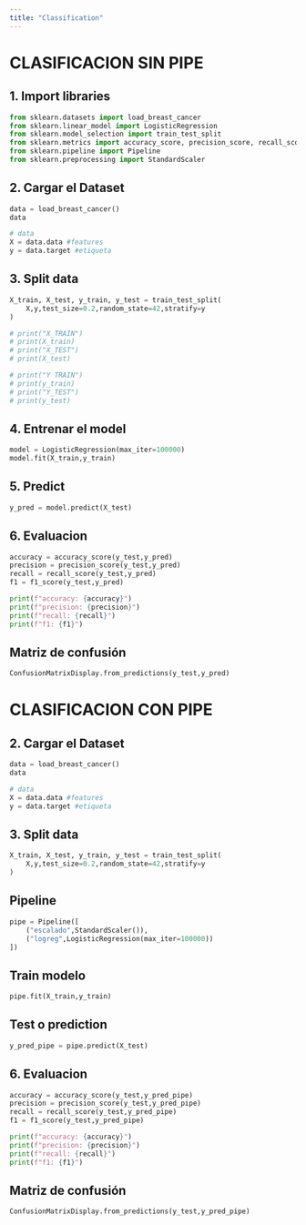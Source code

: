 ```yaml
---
title: "Classification"
---
```


# CLASIFICACION SIN PIPE

## 1. Import libraries

```python
from sklearn.datasets import load_breast_cancer
from sklearn.linear_model import LogisticRegression
from sklearn.model_selection import train_test_split
from sklearn.metrics import accuracy_score, precision_score, recall_score, f1_score, ConfusionMatrixDisplay
from sklearn.pipeline import Pipeline
from sklearn.preprocessing import StandardScaler

```

## 2. Cargar el Dataset

```python
data = load_breast_cancer()
data
```

```python
# data
X = data.data #features
y = data.target #etiqueta
```
## 3. Split data

```python

X_train, X_test, y_train, y_test = train_test_split(
    X,y,test_size=0.2,random_state=42,stratify=y
)

# print("X_TRAIN")
# print(X_train)
# print("X_TEST")
# print(X_test)

# print("Y TRAIN")
# print(y_train)
# print("Y_TEST")
# print(y_test)
```

## 4. Entrenar el model

```python
model = LogisticRegression(max_iter=100000)
model.fit(X_train,y_train)
```

## 5. Predict

```python
y_pred = model.predict(X_test)
```

## 6. Evaluacion


```python

accuracy = accuracy_score(y_test,y_pred)
precision = precision_score(y_test,y_pred)
recall = recall_score(y_test,y_pred)
f1 = f1_score(y_test,y_pred)

print(f"accuracy: {accuracy}")
print(f"precision: {precision}")
print(f"recall: {recall}")
print(f"f1: {f1}")

```

## Matriz de confusión

```python
ConfusionMatrixDisplay.from_predictions(y_test,y_pred)
```



# CLASIFICACION CON PIPE

## 2. Cargar el Dataset

```python
data = load_breast_cancer()
data
```

```python
# data
X = data.data #features
y = data.target #etiqueta
```
## 3. Split data

```python

X_train, X_test, y_train, y_test = train_test_split(
    X,y,test_size=0.2,random_state=42,stratify=y
)
```

## Pipeline

```python

pipe = Pipeline([
    ("escalado",StandardScaler()),
    ("logreg",LogisticRegression(max_iter=100000))
])

```

## Train modelo

```python
pipe.fit(X_train,y_train)
```

## Test o prediction

```python
y_pred_pipe = pipe.predict(X_test)
```

## 6. Evaluacion


```python

accuracy = accuracy_score(y_test,y_pred_pipe)
precision = precision_score(y_test,y_pred_pipe)
recall = recall_score(y_test,y_pred_pipe)
f1 = f1_score(y_test,y_pred_pipe)

print(f"accuracy: {accuracy}")
print(f"precision: {precision}")
print(f"recall: {recall}")
print(f"f1: {f1}")

```

## Matriz de confusión

```python
ConfusionMatrixDisplay.from_predictions(y_test,y_pred_pipe)
```